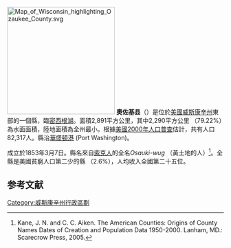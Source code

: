 {{noteTA
|T=zh-hans:奥佐基县 (威斯康辛州);zh-hk:奧佐基縣 (威斯康辛州);zh-tw:奧佐基郡 (威斯康辛州);
|1=zh-hans:县;zh-hk:縣;zh-tw:郡;
}}
[[File:Map_of_Wisconsin_highlighting_Ozaukee_County.svg|250px]]
'''奧佐基县'''（{{lang-en|Ozaukee County}}）是位於[[美國|美國]][[威斯康辛州|威斯康辛州]]東部的一個縣，臨[[密西根湖|密西根湖]]。面積2,891平方公里，其中2,290平方公里 （79.22%）為水面面積，陸地面積為全州最小。根據[[美國2000年人口普查|美國2000年人口普查]]估計，共有人口82,317人。縣治[[華盛頓港_(威斯康辛州)|華盛頓港]] (Port Washington)。

成立於1853年3月7日。縣名來自[[索克人|索克人]]的全名''Osauki-wug'' （黃土地的人）<ref>Kane, J. N. and C. C. Aiken. The American Counties: Origins of County Names Dates of Creation and Population Data 1950-2000. Lanham, MD.: Scarecrow Press, 2005.</ref>。全縣是美國貧窮人口第二少的縣 （2.6%），人均收入全國第二十五位。

==参考文献==
<div class="references-small">
<references />
</div>

{{DEFAULTSORT:Ozaukee County}}
[[Category:威斯康辛州行政區劃|Category:威斯康辛州行政區劃]]
{{Wisconsin-stub}}